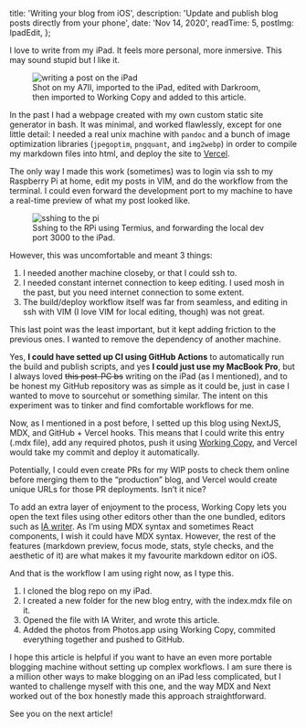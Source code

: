 
  title: 'Writing your blog from iOS',
  description: 'Update and publish blog posts directly from your phone',
  date: 'Nov 14, 2020',
  readTime: 5,
  postImg: IpadEdit,
};


I love to write from my iPad. It feels more personal, more inmersive. This may sound stupid but I like it.

<figure>
  <Image
    src={IpadEdit}
    alt="writing a post on the iPad"
    width={700}
    height={400}
    quality={99}
  />
  <figcaption>
    Shot on my A7II, imported to the iPad, edited with Darkroom, then imported
    to Working Copy and added to this article.
  </figcaption>
</figure>

In the past I had a webpage created with my own custom static site generator in bash. It was minimal, and worked flawlessly, except for one little detail: I needed a real unix machine with `pandoc` and a bunch of image optimization libraries (`jpegoptim`, `pngquant`, and `img2webp`) in order to compile my markdown files into html, and deploy the site to [Vercel](https://vercel.com).

The only way I made this work (sometimes) was to login via ssh to my Raspberry Pi at home, edit my posts in VIM, and do the workflow from the terminal. I could even forward the development port to my machine to have a real-time preview of what my post looked like.

<figure>
  <img src={Sshing} alt="sshing to the pi" />
  <figcaption>
    Sshing to the RPi using Termius, and forwarding the local dev port 3000 to
    the iPad.
  </figcaption>
</figure>

However, this was uncomfortable and meant 3 things:

1. I needed another machine closeby, or that I could ssh to.
2. I needed constant internet connection to keep editing. I used mosh in the past, but you need internet connection to some extent.
3. The build/deploy workflow itself was far from seamless, and editing in ssh with VIM (I love VIM for local editing, though) was not great.

This last point was the least important, but it kept adding friction to the previous ones. I wanted to remove the dependency of another machine.

Yes, **I could have setted up CI using GitHub Actions** to automatically run the build and publish scripts, and yes **I could just use my MacBook Pro**, but I always loved ~~this post-PC bs~~ writing on the iPad (as I mentioned), and to be honest my GitHub repository was as simple as it could be, just in case I wanted to move to sourcehut or something similar. The intent on this experiment was to tinker and find comfortable workflows for me.

Now, as I mentioned in a <Link href="/blog/2020-11-05-mdx-intro"><a>post before</a></Link>, I setted up this blog using NextJS, MDX, and GitHub + Vercel hooks. This means that I could write this entry (.mdx file), add any required photos, push it using [Working Copy](https://workingcopyapp.com), and Vercel would take my commit and deploy it automatically.

Potentially, I could even create PRs for my WIP posts to check them online before merging them to the “production” blog, and Vercel would create unique URLs for those PR deployments. Isn’t it nice?

To add an extra layer of enjoyment to the process, Working Copy lets you open the text files using other editors other than the one bundled, editors such as [IA writer](https://ia.net/writer). As I’m using MDX syntax and sometimes React components, I wish it could have MDX syntax. However, the rest of the features (markdown preview, focus mode, stats, style checks, and the aesthetic of it) are what makes it my favourite markdown editor on iOS.

And that is the workflow I am using right now, as I type this.

1. I cloned the blog repo on my iPad.
2. I created a new folder for the new blog entry, with the index.mdx file on it.
3. Opened the file with IA Writer, and wrote this article.
4. Added the photos from Photos.app using Working Copy, commited everything together and pushed to GitHub.

I hope this article is helpful if you want to have an even more portable blogging machine without setting up complex workflows. I am sure there is a million other ways to make blogging on an iPad less complicated, but I wanted to challenge myself with this one, and the way MDX and Next worked out of the box honestly made this approach straightforward.

See you on the next article!
